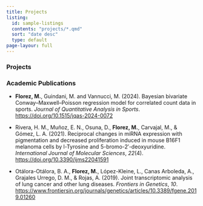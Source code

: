 ```yaml
---
title: Projects
listing:
  id: sample-listings
  contents: "projects/*.qmd"
  sort: "date desc"
  type: default
page-layour: full
---
```


### Projects

::: {#sample-listings}
:::

### Academic Publications

-   **Florez, M.**, Guindani, M. and Vannucci, M. (2024). Bayesian bivariate Conway–Maxwell–Poisson regression model for correlated count data in sports. *Journal of Quantitative Analysis in Sports*. <https://doi.org/10.1515/jqas-2024-0072>

-   Rivera, H. M., Muñoz, E. N., Osuna, D., **Florez, M.**, Carvajal, M., & Gómez, L. A. (2021). Reciprocal changes in miRNA expression with pigmentation and decreased proliferation induced in mouse B16F1 melanoma cells by l-Tyrosine and 5-bromo-2′-deoxyuridine. *International Journal of Molecular Sciences*, *22*(4). <https://doi.org/10.3390/ijms22041591>

-   Otálora-Otálora, B. A., **Florez, M.**, López-Kleine, L., Canas Arboleda, A., Grajales Urrego, D. M., & Rojas, A. (2019). Joint transcriptomic analysis of lung cancer and other lung diseases. *Frontiers in Genetics*, *10*. <https://www.frontiersin.org/journals/genetics/articles/10.3389/fgene.2019.01260>
